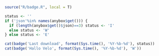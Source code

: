 
```r
source("R/badge.R", local = T)

status <- ''
if ('json'%in% names(anybox$get())) {
  if (length(anybox$get()$json)==3) status <- 'I'
  else status <- 'W'
} else status <- 'E'

cat(badge('Last download', format(Sys.time(), '%Y-%b-%d'), status))
cat(badge('Hallo Velo', format(Sys.time(), '%Y-%b-%d'), 'W'))
```

